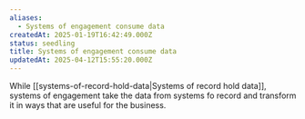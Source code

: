 ```yaml
---
aliases:
  - Systems of engagement consume data
createdAt: 2025-01-19T16:42:49.000Z
status: seedling
title: Systems of engagement consume data
updatedAt: 2025-04-12T15:55:20.000Z
---
```

While [[systems-of-record-hold-data|Systems of record hold data]], systems of engagement take the data from systems fo record and transform it in ways that are useful for the business.
